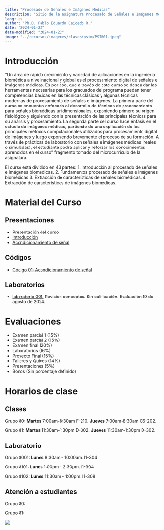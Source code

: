 ---
title: "Procesado de Señales e Imágenes Médicas"
description: "Sitio de la asignatura Procesado de Señales e Imágenes Médicas en la Escuela Colombiana de Ingeniería"
lang: es
author: "Ph.D. Pablo Eduardo Caicedo R."
date: "2024-01-22"
date-modified: "2024-01-22"
image: "../recursos/imagenes/clases/psim/PSIM01.jpeg"
---

# Introducción

"Un área de rápido crecimiento y variedad de aplicaciones en la ingeniería biomédica a nivel nacional y global es el procesamiento digital de señales e imágenes médicas. Es por eso, que a través de este curso se desea dar las herramientas necesarias para los graduados del programa puedan tener competencias básicas en las técnicas clásicas y algunas técnicas modernas de procesamiento de señales e imágenes. La primera parte del curso se encuentra enfocada al desarrollo de técnicas de procesamiento para señales biomédicas unidimensionales, exponiendo primero su origen fisiológico y siguiendo con la presentación de las principales técnicas para su análisis y procesamiento. La segunda parte del curso hace énfasis en el estudio de imágenes médicas, partiendo de una explicación de los principales métodos computacionales utilizados para procesamiento digital de imágenes y luego exponiendo brevemente el proceso de su formación. A través de prácticas de laboratorio con señales e imágenes médicas (reales o simuladas), el estudiante podrá aplicar y reforzar los conocimientos aprendidos en el curso" fragmento tomado del microcurriculo de la asignatura.

El curso está dividido en 43 partes:
1.	Introducción al procesado de señales e imágenes biomédicas.
2.	Fundamentos procesado de señales e imágenes biomédicas
3.	Extracción de características de señales biomédicas.
4.	Extracción de características de imágenes biomédicas.

# Material del Curso

## Presentaciones

- [Presentación del curso](../presentaciones/PSIM/Lect001_Presentacion.qmd)
- [Introducción](../presentaciones/PSIM/Lect002_Intro_PSIM.qmd)
- [Acondicionamiento de señal](../presentaciones/PSIM/Lect003_Intro_PSIM.qmd)

## Códigos

- [Código 01: Acondicionamiento de señal](../codigo/PSIM/cod001_signal_conditioning.ipynb "cod001_signal_conditioning.ipynb")

## Laboratorios

- [laboratorio 001.](../laboratorios/PSIM/lab01_ReviewNumericalCalc.ipynb) Revision conceptos. Sin calificación. Evaluación 19 de agosto de 2024.

# Evaluaciones

-	Examen parcial 1 (15%)
-	Examen parcial 2 (15%)
-	Examen final (20%)
-	Laboratorios (16%) 
-	Proyecto Final (15%)
-	Talleres y Quices (14%)
-	Presentaciones (5%)
-	Bonos (Sin porcentaje definido)

# Horarios de clase

## Clases

Grupo 80: **Martes** 7:00am-8:30am F-210. **Jueves** 7:00am-8:30am C6-202.

Grupo 81: **Martes** 11:30am-1:30pm D-302. **Jueves** 11:30am-1:30pm D-302.

## Laboratorio

Grupo 8001: **Lunes** 8:30am - 10:00am. I1-304

Grupo 8101: **Lunes** 1:00pm - 2:30pm. I1-304

Grupo 8102: **Lunes** 11:30am - 1:00pm. I1-308

## Atención a estudiantes

Grupo 80: 

Grupo 81: 

::: {.column-margin}
![](../recursos/imagenes/generales/Escuela_Rosario_logo.png)
:::
